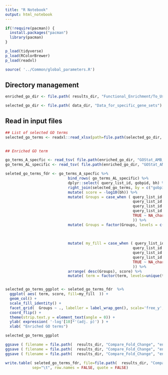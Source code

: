 ```yaml
---
title: "R Notebook"
output: html_notebook
---
```




```r

if(!require(pacman)) {
  install.packages("pacman")
  library(pacman)
}

p_load(tidyverse)
p_load(RColorBrewer)
p_load(readxl)

source( '../Common/global_parameters.R')

```

## Directory management 
```r
enriched_go_dir <- file.path( results_dir, "Functional_Enrichment/To_Use_k_0_Remove_5a/")

selected_go_dir <- file.path( data_dir, "Data_for_specific_gene_sets")
```


## Read in input files
```r

## List of selected GO terms
selected_go_terms <- readxl::read_xlsx(path=file.path(selected_go_dir, "Selected_GO_terms.xlsx"))

  
## Enriched GO term

go_terms_A_specfic <- read_tsv( file.path(enriched_go_dir, "GOStat_AMB_LF_set", "enriched_go_terms_global.txt" )) 
go_terms_AL_specific <- read_tsv( file.path(enriched_go_dir, "GOStat_AMB_only_set", "enriched_go_terms_global.txt" ))
```


```r
seleted_go_terms_fdr <- go_terms_A_specfic %>%
                            bind_rows( go_terms_AL_specific) %>%
                            dplyr::select( query_list_id, gobpid, bh) %>%
                            right_join(selected_go_terms, by = c("gobpid" = "goid" ) )  %>%
                            mutate( score = -log10(bh)) %>%
                            mutate( Groups = case_when ( query_list_id == "compare_A_specific.up" ~ 'AMB treatment specific, up',
                                                         query_list_id == "compare_A_specific.down" ~ 'AMB treatment specific, down',
                                                         query_list_id == "compare_AL_specific.up" ~ 'AMB-LF treatment specific, up',
                                                         query_list_id == "compare_AL_specific.down" ~ 'AMB-LF treatment specific, down',
                                                         TRUE ~ NA_character_
                                                         )) %>%
                            mutate( Groups = factor(Groups, levels = c( 'AMB treatment specific, up',
                                                                        'AMB treatment specific, down',
                                                                        'AMB-LF treatment specific, up',
                                                                        'AMB-LF treatment specific, down'))) %>%
                            mutate( my_fill = case_when ( query_list_id == "compare_A_specific.up" ~ "#377EB8",
                                                         query_list_id == "compare_A_specific.down" ~ "#984EA3",
                                                         query_list_id == "compare_AL_specific.up" ~ "#FF7F00",
                                                         query_list_id == "compare_AL_specific.down" ~ "#A65628",
                                                         TRUE ~ NA_character_
                                                         )) %>%
                            arrange( desc(Groups), score) %>%
                            mutate( term = factor(term, levels=unique(term)) )


selected_go_terms_ggplot <- seleted_go_terms_fdr  %>%
  ggplot( aes( term, score, fill=my_fill  )) +
  geom_col() +
  scale_fill_identity() +
  facet_grid(  Groups ~ ., labeller = label_wrap_gen(), scale='free_y', space = 'free_y' ) +
  coord_flip() +
  theme(strip.text.y = element_text(angle = 0)) +
  ylab( expression( '-log'[10]*'(adj. p)') ) +
  xlab( "Enriched GO terms")

selected_go_terms_ggplot
```

```r
ggsave ( filename = file.path(  results_dir, "Compare_Fold_Change", "enriched_go_terms.pdf"), width = 6.7)
ggsave ( filename = file.path(  results_dir, "Compare_Fold_Change", "enriched_go_terms.png"), width = 6.7 )
ggsave ( filename = file.path(  results_dir, "Compare_Fold_Change", "enriched_go_terms.tiff"), width = 6.7 )

write.table( seleted_go_terms_fdr, file=file.path(  results_dir, "Compare_Fold_Change",  "seleted_go_terms_fdr.tab"),
            sep="\t", row.names = FALSE, quote = FALSE)

```



